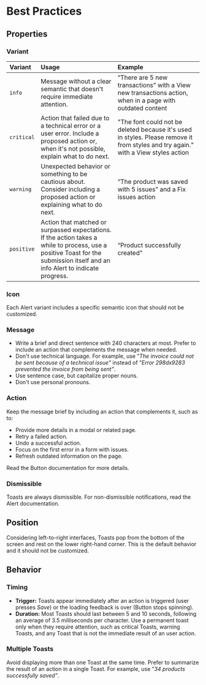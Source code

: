 # Best Practices

## Properties

### Variant

| Variant | Usage | Example |
| :--- | :--- | :--- |
| `info` | Message without a clear semantic that doesn't require immediate attention. | “There are 5 new transactions” with a View new transactions action, when in a page with outdated content |
| `critical` | Action that failed due to a technical error or a user error. Include a proposed action or, when it's not possible, explain what to do next. | "The font could not be deleted because it's used in styles. Please remove it from styles and try again." with a View styles action |
| `warning` | Unexpected behavior or something to be cautious about. Consider including a proposed action or explaining what to do next. | “The product was saved with 5 issues” and a Fix issues action |
| `positive` | Action that matched or surpassed expectations. If the action takes a while to process, use a positive Toast for the submission itself and an info Alert to indicate progress. | “Product successfully created” |

### Icon

Each Alert variant includes a specific semantic icon that should not be customized.

### Message

- Write a brief and direct sentence with 240 characters at most. Prefer to include an action that complements the message when needed.
- Don't use technical language. For example, use ”*The invoice could not be sent because of a technical issue”* instead of ”*Error 298dx9283 prevented the invoice from being sent”*.
- Use sentence case, but capitalize proper nouns.
- Don't use personal pronouns.

### Action

Keep the message brief by including an action that complements it, such as to:

- Provide more details in a modal or related page.
- Retry a failed action.
- Undo a successful action.
- Focus on the first error in a form with issues.
- Refresh outdated information on the page.

Read the Button documentation for more details.

### Dismissible

Toasts are always dismissible. For non-dismissible notifications, read the Alert documentation.

## Position

Considering left-to-right interfaces, Toasts pop from the bottom of the screen and rest on the lower right-hand corner. This is the default behavior and it should not be customized.

## Behavior

### Timing

- **Trigger:** Toasts appear immediately after an action is triggered (user presses *Save*) or the loading feedback is over (Button stops spinning).
- **Duration:** Most Toasts should last between 5 and 10 seconds, following an average of 3.5 milliseconds per character. Use a permanent toast only when they require attention, such as critical Toasts, warning Toasts, and any Toast that is not the immediate result of an user action.

### Multiple Toasts

Avoid displaying more than one Toast at the same time. Prefer to summarize the result of an action in a single Toast. For example, use ”*34 products successfully saved”*.